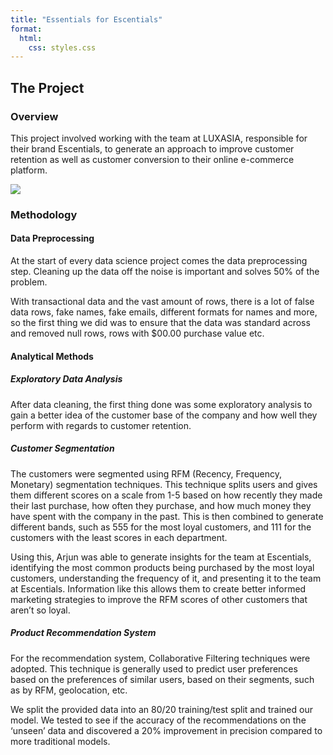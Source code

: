 ```yaml
---
title: "Essentials for Escentials"
format:
  html:
    css: styles.css 
---
```


## The Project

### Overview

This project involved working with the team at LUXASIA, responsible for their brand Escentials, to generate an approach to improve customer retention as well as customer conversion to their online e-commerce platform.

![](images/clipboard-4213337139.png)

### Methodology

#### Data Preprocessing

At the start of every data science project comes the data preprocessing step. Cleaning up the data off the noise is important and solves 50% of the problem.

With transactional data and the vast amount of rows, there is a lot of false data rows, fake names, fake emails, different formats for names and more, so the first thing we did was to ensure that the data was standard across and removed null rows, rows with \$00.00 purchase value etc.

#### Analytical Methods

##### Exploratory Data Analysis

After data cleaning, the first thing done was some exploratory analysis to gain a better idea of the customer base of the company and how well they perform with regards to customer retention.

##### Customer Segmentation

The customers were segmented using RFM (Recency, Frequency, Monetary) segmentation techniques. This technique splits users and gives them different scores on a scale from 1-5 based on how recently they made their last purchase, how often they purchase, and how much money they have spent with the company in the past. This is then combined to generate different bands, such as 555 for the most loyal customers, and 111 for the customers with the least scores in each department.

Using this, Arjun was able to generate insights for the team at Escentials, identifying the most common products being purchased by the most loyal customers, understanding the frequency of it, and presenting it to the team at Escentials. Information like this allows them to create better informed marketing strategies to improve the RFM scores of other customers that aren't so loyal.

##### Product Recommendation System

For the recommendation system, Collaborative Filtering techniques were adopted. This technique is generally used to predict user preferences based on the preferences of similar users, based on their segments, such as by RFM, geolocation, etc.

We split the provided data into an 80/20 training/test split and trained our model. We tested to see if the accuracy of the recommendations on the 'unseen' data and discovered a 20% improvement in precision compared to more traditional models.
